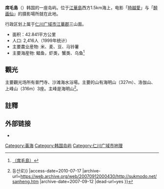 {{Infobox 島
|島名=席毛島
|画像=
|座標=
|面積=42.841
|周囲=41.8
|標高=
|最高峰=
|最大都市=
|諸島=
|海域=[[黄海|黄海]]
|国家={{ROK-KOR}}
}}
'''席毛島'''（{{kor|諺=석모도|漢=席毛島|羅=Seokmo do|f=y}}）韩国的一座岛屿。位于[[江華島|江華島]]西方1.5km海上，电影「[[時越愛|時越愛]]」与「[[醉画仙|醉画仙]]」的摄影場所就在此地。

行政区划上属于[[仁川广域市|仁川广域市]][[江華郡|江華郡]]三山面。
* 面积：42.841平方公里
* 人口: 2,416人（1999年统计）
* 主要農业産物: 米、麦、豆、马铃薯
* 主要海産物: 鲳鱼，虾类，蟹类、乌鱼<ref>[http://100.naver.com/100.nhn?docid=90173 {{lang|ko|석모도}}（席毛島）]</ref>

== 觀光 ==
主要觀光场所有普門寺、沙滩海水浴場。主要的山有海明山（327m）、洛伽山、上峰山（316m）3座。主峰是海明山<ref>{{Cite web |url=http://www.sukmodo.net/sanheng.htm |title={{lang{{!}}ko{{!}}등산로}} |access-date=2010-07-17 |archive-url=https://web.archive.org/web/20070912000430/http://sukmodo.net/sanheng.htm |archive-date=2007-09-12 |dead-url=yes }}</ref>。

== 註釋 ==
{{reflist}}

== 外部链接 ==
* [https://web.archive.org/web/20081121003729/http://sukmodo.net/ {{lang|ko|석모도넷}}]

{{DEFAULTSORT:Seokmodo}}
[[Category:黃海|Category:黃海]]
[[Category:韩国岛屿|Category:韩国岛屿]]
[[Category:仁川广域市地理|Category:仁川广域市地理]]